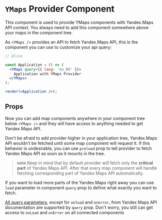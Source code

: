 

# `YMaps` Provider Component

This component is used to provide YMaps components with Yandex.Maps API context.
You always need to add this component somewhere above your maps in the component
tree.

As `<YMaps />` provides an API to fetch Yandex.Maps API, this is the component
you can use to customize your api query:

~~~jsx
// @live

const Application = () => (
  <YMaps query={{ lang: 'en_RU' }}>
    Application with YMaps Provider
  </YMaps>
);

render(<Application />);
~~~

## Props

<Props>
  <PropItem
    name="version"
    type="string"
    defaultValue={'2.1'}
    description="Yandex.Maps API version"
  />
  <PropItem
    name="enterprise"
    type="boolean"
    defaultValue={false}
    description="Load commercial versions of the API (changes Yandex.Maps API base url)"
  />
  <PropItem
    name="query"
    type="string"
    defaultValue={{ lang: 'ru_RU', load: '', ns: '' }}
    description="Yandex.Maps API query parameters"
  />
  <PropItem
    name="preload"
    type="boolean"
    defaultValue={false}
    description="Load API as soon as provider is mounted on the page"
  />
</Props>

Now you can add map components anywhere in your component tree below
`<YMaps />` and they will have access to anything needed to get Yandex.Maps
API.

Don't be afraid to add provider higher in your application tree, Yandex.Maps API
wouldn't be fetched until some map component will request it. If this behavior
is undesirable, you can use `preload` prop to tell provider to fetch Yandex
Maps API as soon as it mounts in the tree.

> `WARN` Keep in mind that by default provider will fetch only the **critical part**
> of Yandex.Maps API. After that every map component will handle fetching corresponding
> part of Yandex Maps API automatically.

If you want to load more parts of the Yandex.Maps right away you can use
`load` parameter in component `query` prop to define what exactly you want
to fetch.

[All query parameters][1], except for `onload` and `onerror`, from Yandex
Maps API documentation are supported by `query` prop. Don't worry, you still
can get access to `onLoad` and `onError` on all connected components

[0]: https://tech.yandex.com/maps/doc/jsapi/2.1/ref/reference/modules.require-docpage/
[1]: https://tech.yandex.com/maps/doc/jsapi/2.1/dg/concepts/load-docpage/
